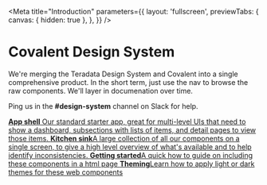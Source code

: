 
<Meta
  title="Introduction"
  parameters={{
    layout: 'fullscreen',
    previewTabs: {
      canvas: { hidden: true },
    },
  }}
/>

# Covalent Design System

We're merging the Teradata Design System and Covalent into a single
comprehensive product. In the short term, just use the nav to browse
the raw components. We'll layer in documenation over time.

Ping us in the **#design-system** channel on Slack for help.

<div className="link-list">
  <a className="link-item" href="./?path=/docs/patterns-app-shell--overview">
    <span>
      <strong>App shell</strong>
      Our standard starter app, great for multi-level UIs that need to show a dashboard,
      subsections with lists of items, and detail pages to view those items.
    </span>
  </a>
  <a className="link-item" href="./?path=/docs/patterns-kitchen-sink--overview">
    <span>
      <strong>Kitchen sink</strong>A large collection of all our components on a
      single screen, to give a high level overview of what's available and to
      help identify inconsistencies.
    </span>
  </a>
  <a
    className="link-item"
    href="https://github.com/Teradata/covalent/tree/main/docs/COMPONENTS_QUICKSTART.md"
  >
    <span>
      <strong>Getting started</strong>A quick how to guide on including these
      components in a html page
    </span>
  </a>
  <a
    className="link-item"
    href="https://github.com/Teradata/covalent/tree/main/docs/COMPONENTS_THEMING.md"
  >
    <span>
      <strong>Theming</strong>Learn how to apply light or dark themes for these
      web components
    </span>
  </a>
</div>
